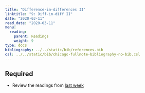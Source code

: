 ```yaml
---
title: "Difference-in-differences II"
linktitle: "9: Diff-in-diff II"
date: "2020-03-11"
read_date: "2020-03-11"
menu:
  reading:
    parent: Readings
    weight: 9
type: docs
bibliography: ../../static/bib/references.bib
csl: ../../static/bib/chicago-fullnote-bibliography-no-bib.csl
---
```


## Required

- Review the readings from [last week](/reading/08-reading/)

